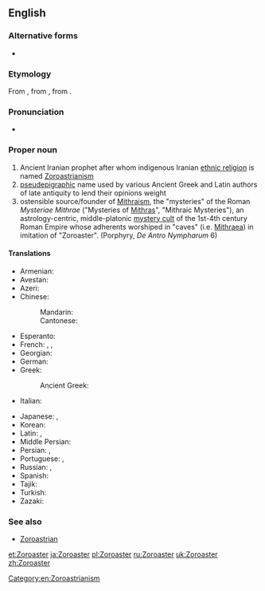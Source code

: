 ==English==
{{wikipedia}}

===Alternative forms===
* {{l|en|Zarathustra}} {{gloss|directly from Avestan}}

===Etymology===
From {{etyl|la|en}} {{term|Zōroastrēs|lang=la}}, from {{etyl|grc|en}} {{term|Ζωροάστρης|tr=Zōroastrēs|lang=grc}}, from {{etyl|ae|en}} {{term|sc=Avst|𐬰𐬀𐬭𐬀𐬚𐬎𐬱𐬙𐬭𐬀|tr=Zaraθuštra|lang=ae}}.

===Pronunciation===
* {{IPA|/ˌzɒroʊˈæstər/|/ˈzɒroʊˌæstər/|lang=en}}

===Proper noun===
{{en-proper noun|-}}

# Ancient Iranian prophet after whom indigenous Iranian [[ethnic religion]] is named [[Zoroastrianism]]
# [[pseudepigraphic]] name used by various Ancient Greek and Latin authors of late antiquity to lend their opinions weight
# ostensible source/founder of [[Mithraism]], the "mysteries" of the Roman ''Mysteriae Mithrae'' ("Mysteries of [[Mithras]]", "Mithraic Mysteries"), an astrology-centric, middle-platonic [[mystery cult]] of the 1st-4th century Roman Empire whose adherents worshiped in "caves" (i.e. [[Mithraeum|Mithraea]]) in imitation of "Zoroaster". (Porphyry, ''De Antro Nympharum'' 6)

====Translations====
{{trans-top|founder of Zoroastrianism}}
* Armenian: {{t|hy|Զրադաշտ|sc=Armn}}
* Avestan: {{t|ae|𐬰𐬀𐬭𐬀𐬚𐬎𐬱𐬙𐬭𐬀|tr=Zaraθuštra}}
* Azeri: {{t|az|Zərdüşt}}
* Chinese:
*: Mandarin: {{t|cmn|苏鲁支|tr=[[Sūlǔzhī]]|sc=Hani}}
*: Cantonese: {{t|yue|蘇魯支|tr=Sou<sup>1</sup>lou<sup>5</sup>zī<sup>1</sup>|sc=Hani}}
* Esperanto: {{t|eo|Zaratuŝtro}}
* French: {{t+|fr|Zoroastre|m}}, {{t|fr|Zarathushtra|m}}, {{t+|fr|Zarathoustra|m}}
* Georgian: {{t|ka|ზარათუშტრა|sc=Geor}}
* German: {{t|de|Zarathustra|m}}
* Greek: {{t+|el|Ζωροάστρης|m|tr=Zoroástris|sc=Grek}}
*: Ancient Greek: {{l|grc|Ζωροάστρης|tr=Zōroastrēs}}
* Italian: {{t|it|Zoroastro|m}}
{{trans-mid}}
* Japanese: {{t|ja|ゾロアスター|tr=Zoroasutā|sc=Jpan}}, {{t|ja|ザラスシュトラ|tr=Zarasushutora|sc=Jpan}}
* Korean: {{t|ko|조로아스터|tr=Joroaseuteo|sc=Kore}}
* Latin: {{t|la|Zoroaster|m}}, {{t|la|Zōroastrēs}}
* Middle Persian: {{t|pal|𐭦𐭫𐭲𐭥𐭱𐭲|tr=Zardušt}}
* Persian: {{t+|fa|زردشت|tr=Zardošt}}, {{t+|fa|زرتشت|tr=Zartošt|sc=fa-Arab}}
* Portuguese: {{t|pt|Zoroastro|m}}, {{t|pt|Zaratustra|m}}
* Russian: {{t|ru|Заратустра|m|tr=Zaratústra|sc=Cyrl}}, {{t|ru|Зороа́стр|sc=Cyrl}}
* Spanish: {{t+|es|Zoroastro|m}}
* Tajik: {{t|tg|Зардушт|sc=Cyrl}}
* Turkish: {{t+|tr|Zerdüşt}}
* Zazaki: {{t|zza|Zerduşt}}
{{trans-bottom}}

===See also===
* [[Zoroastrian]]

[[Category:en:Zoroastrianism]]

[[et:Zoroaster]]
[[ja:Zoroaster]]
[[pl:Zoroaster]]
[[ru:Zoroaster]]
[[uk:Zoroaster]]
[[zh:Zoroaster]]